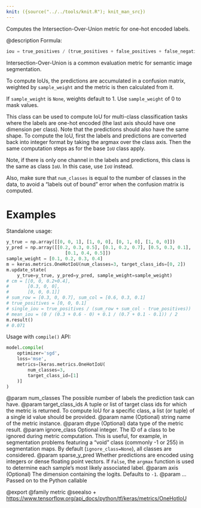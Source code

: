 ```yaml
---
knit: ({source("../../tools/knit.R"); knit_man_src})
---
```

Computes the Intersection-Over-Union metric for one-hot encoded labels.

@description
Formula:

```python
iou = true_positives / (true_positives + false_positives + false_negatives)
```
Intersection-Over-Union is a common evaluation metric for semantic image
segmentation.

To compute IoUs, the predictions are accumulated in a confusion matrix,
weighted by `sample_weight` and the metric is then calculated from it.

If `sample_weight` is `None`, weights default to 1.
Use `sample_weight` of 0 to mask values.

This class can be used to compute IoU for multi-class classification tasks
where the labels are one-hot encoded (the last axis should have one
dimension per class). Note that the predictions should also have the same
shape. To compute the IoU, first the labels and predictions are converted
back into integer format by taking the argmax over the class axis. Then the
same computation steps as for the base `IoU` class apply.

Note, if there is only one channel in the labels and predictions, this class
is the same as class `IoU`. In this case, use `IoU` instead.

Also, make sure that `num_classes` is equal to the number of classes in the
data, to avoid a "labels out of bound" error when the confusion matrix is
computed.

# Examples
Standalone usage:

```python
y_true = np.array([[0, 0, 1], [1, 0, 0], [0, 1, 0], [1, 0, 0]])
y_pred = np.array([[0.2, 0.3, 0.5], [0.1, 0.2, 0.7], [0.5, 0.3, 0.1],
                      [0.1, 0.4, 0.5]])
sample_weight = [0.1, 0.2, 0.3, 0.4]
m = keras.metrics.OneHotIoU(num_classes=3, target_class_ids=[0, 2])
m.update_state(
    y_true=y_true, y_pred=y_pred, sample_weight=sample_weight)
# cm = [[0, 0, 0.2+0.4],
#       [0.3, 0, 0],
#       [0, 0, 0.1]]
# sum_row = [0.3, 0, 0.7], sum_col = [0.6, 0.3, 0.1]
# true_positives = [0, 0, 0.1]
# single_iou = true_positives / (sum_row + sum_col - true_positives))
# mean_iou = (0 / (0.3 + 0.6 - 0) + 0.1 / (0.7 + 0.1 - 0.1)) / 2
m.result()
# 0.071
```

Usage with `compile()` API:

```python
model.compile(
    optimizer='sgd',
    loss='mse',
    metrics=[keras.metrics.OneHotIoU(
        num_classes=3,
        target_class_id=[1]
    )]
)
```

@param num_classes The possible number of labels the prediction task can have.
@param target_class_ids A tuple or list of target class ids for which the
    metric is returned. To compute IoU for a specific class, a list
    (or tuple) of a single id value should be provided.
@param name (Optional) string name of the metric instance.
@param dtype (Optional) data type of the metric result.
@param ignore_class Optional integer. The ID of a class to be ignored during
    metric computation. This is useful, for example, in segmentation
    problems featuring a "void" class (commonly -1 or 255) in
    segmentation maps. By default (`ignore_class=None`), all classes are
    considered.
@param sparse_y_pred Whether predictions are encoded using integers or
    dense floating point vectors. If `False`, the `argmax` function
    is used to determine each sample's most likely associated label.
@param axis (Optional) The dimension containing the logits. Defaults to `-1`.
@param ... Passed on to the Python callable

@export
@family metric
@seealso
+ <https://www.tensorflow.org/api_docs/python/tf/keras/metrics/OneHotIoU>
